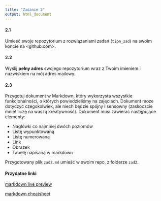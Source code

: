 ```yaml
---
title: "Zadanie 2"
output: html_document
---
```


#### 2.1

Umieść swoje repozytorium z rozwiązaniami zadań (`tipn_zad`) na swoim koncie na <github.com>.

#### 2.2

Wyślij **pełny adres** swojego repozytorium wraz z Twoim imieniem i nazwiskiem na mój adres mailowy.

#### 2.3

Przygotuj dokument w Markdown, który wykorzysta wszystkie funkcjonalności, o których powiedzieliśmy na zajęciach. Dokument może dotyczyć czegokolwiek, ale niech będzie spójny i sensowny (zaskoczcie mnie! liczę na waszą kreatywność). Dokument musi zawierać następujące elementy:

- Nagłówki co najmniej dwóch poziomów
- Listę wypunktowaną
- Listę numerowaną 
- Link
- Obrazek 
- Tabelę napisaną w markdown

Przygotowany plik `zad2.md` umieść w swoim repo, z folderze `zad2`.

#### Przydatne linki

[markdown live preview](https://markdownlivepreview.com)


[markdown cheatsheet](https://github.com/adam-p/markdown-here/wiki/Markdown-Cheatsheet)